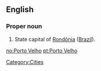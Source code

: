==English==

===Proper noun===
{{en-proper noun|head=[[Porto]] [[Velho]]}}

# State capital of [[Rondônia]] ([[Brazil]]).
[[Category:Cities]]

[[no:Porto Velho]]
[[pt:Porto Velho]]